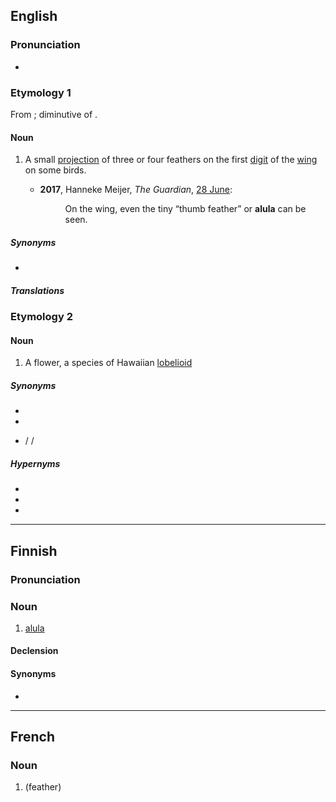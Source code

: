 {{also|álula}}
==English==
{{wikipedia}}

===Pronunciation===
* {{IPA|en|/ˈæljuːlə/}}

===Etymology 1===
From {{etyl|la|en}}; diminutive of {{m|en|ala||wing}}.

====Noun====
{{en-noun|alulae|alulas}}

# {{lb|en|ornithology}} A small [[projection]] of three or four feathers on the first [[digit]] of the [[wing]] on some birds. {{defdate|from 18th c.}}
#*'''2017''', Hanneke Meijer, ''The Guardian'', [https://www.theguardian.com/environment/2017/jun/28/baby-bird-amber-fossil-feathers 28 June]:
#*:On the wing, even the tiny “thumb feather” or '''alula''' can be seen.

=====Synonyms=====
*{{l|en|bastard wing}}

=====Translations=====
{{trans-see|bastard wing}}

===Etymology 2===
{{bor|en|haw|ʻŌlulu}}

====Noun====
{{en-noun}}

# A flower, a species of Hawaiian [[lobelioid]]

=====Synonyms=====
* {{l|en|vulcan palm}}
* {{l|en|cabbage on a stick}}
* {{l|mul|Brighamia insignis}} / {{l|mul|B. insignis}} / {{l|mul|insignis}}

=====Hypernyms=====
* {{l|mul|Brighamia}}
* {{l|en|lobelioid}}
* {{l|en|Hawaiian lobelioid}}

----

==Finnish==

===Pronunciation===
{{fi-pronunciation}}

===Noun===
{{fi-noun}}

# {{lb|fi|ornithology}} [[#English|alula]]

====Declension====
{{fi-decl-kulkija|alul|a}}

====Synonyms====
* {{l|fi|pikkusiipi}}

----

==French==
{{wikipedia|lang=fr}}

===Noun===
{{fr-noun|f}}

# {{l|en|alula}} (feather)